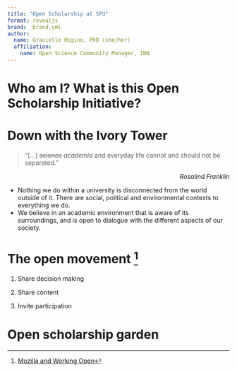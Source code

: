 ```yaml
---
title: "Open Scholarship at SFU"
format: revealjs
brand: _brand.yml
author:
  name: Gracielle Higino, PhD (she/her)
  affiliation: 
    name: Open Science Community Manager, INN    
---
```


# Who am I? What is this Open Scholarship Initiative?

# Down with the Ivory Tower

> "[...] ~~science~~ *academia* and everyday life cannot and should not be separated."

::: {style="text-align: right"}
*Rosalind Franklin*
::: 

::: {.notes}
- Nothing we do within a university is disconnected from the world outside of it. There are social, political and environmental contexts to everything we do.
- We believe in an academic environment that is aware of its surroundings, and is open to dialogue with the different aspects of our society.
:::

# The open movement ^[[Mozilla and Working Open](https://www.youtube.com/watch?v=quKdaqlR_9w)]

1. Share decision making  

2. Share content  

3. Invite participation  


# Open scholarship garden